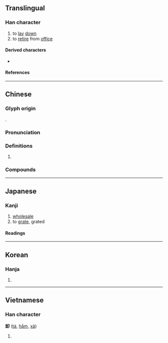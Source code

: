 {{also|缷}}
{{character info/new}}
==Translingual==

===Han character===
{{Han char|rn=26|rad=卩|as=6|asmj+=7|sn=8|snmj+=9|four=87120|canj=OMSL|ids=⿰𦈢卩}}  <!-- Note: For traditional Chinese stroke order, https://www.moedict.tw/卸 - For Korean stroke order, https://hanja.dict.naver.com/hanja?q=卸 - For Japanese stroke order - https://jisho.org/search/卸%20%23kanji -->

# to [[lay]] [[down]]
# to [[retire]] from [[office]]

====Derived characters====
* {{l|mul|[[啣]], [[𪩆]], [[御]], [[𨓴]], [[𦖐]], [[𧌋]], [[𨨶]]}}

====References====
{{Han ref|kx=0159.240|dkj=02861|dj=0365.060|hdz=10314.030|uh=5378}}

----

==Chinese==
{{zh-forms}}

===Glyph origin===
{{Han etym}}
{{Han compound|午|止|卪|ls=ic}}.

===Pronunciation===
{{zh-pron
|m=xiè
|c=se3
|h=pfs=sia
|md=
|mn=sià
|w=
|mc=y
|oc=y
|cat=
}}

===Definitions===
{{zh-hanzi}}

# {{rfdef|zh}}

===Compounds===
{{zh-der|卸擔子|倒戈卸甲|卸甲|卸妝|卸責|傾卸機|丟盔卸甲|卸貨|卸肩|卸頂|卸包袱|卸磨殺驢|卸頭|卸任|交卸|卸臉|卸除|大卸八塊|傾卸卡車|卸下|拆卸|拋戈卸甲|推卸|脫卸|霸王卸甲|解衣卸甲|裝卸|卸甲店|卸甲坪}}

{{zh-cat|Intermediate}}

----

==Japanese==

===Kanji===
{{ja-kanji|grade=c|rs=卩06}}

# [[wholesale]]
# to [[grate]], grated

====Readings====
{{ja-readings
|goon=しゃ
|kanon=しゃ
|kun=おろし-, おろ-す
}}

----

==Korean==

===Hanja===
{{ko-hanja|hangeul=사|rv=sa|mr=sa}}

# {{rfdef|ko|sort=卩06}}

----

==Vietnamese==

===Han character===
'''卸''' ([[tá]], [[hằm]], [[xả]])

# {{rfdef|vi}}

{{cln|vi|Han tu}}